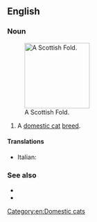 ==English==

===Noun===
{{en-noun|head=[[Scottish]] [[fold|Fold]]}}
[[File:Scottish fold.jpg|thumb|right|150px|A Scottish Fold.]]
# A [[domestic cat]] [[breed]].

====Translations====
{{checktrans-top}}
* Italian: {{t-check|it|gatto Scottish Fold}}
{{trans-mid}}

{{trans-bottom}}

===See also===
* {{pedia|Scottish Fold}}
* {{commonslite|Category:Scottish Fold}}

[[Category:en:Domestic cats]]